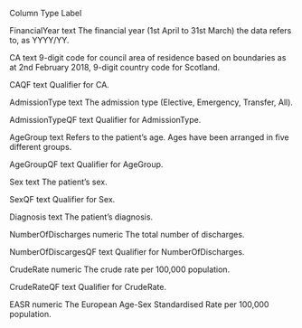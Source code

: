 Column	Type	Label

FinancialYear	text	The financial year (1st April to 31st March) the data refers to, as YYYY/YY.	

CA	text	9-digit code for council area of residence based on boundaries as at 2nd February 2018, 9-digit country code for Scotland.	

CAQF	text	Qualifier for CA.	

AdmissionType	text	The admission type (Elective, Emergency, Transfer, All).	

AdmissionTypeQF	text	Qualifier for AdmissionType.	

AgeGroup	text	Refers to the patient's age. Ages have been arranged in five different groups.	

AgeGroupQF	text	Qualifier for AgeGroup.	

Sex	text	The patient's sex.	

SexQF	text	Qualifier for Sex.	

Diagnosis	text	The patient's diagnosis.

NumberOfDischarges	numeric	The total number of discharges.	

NumberOfDiscargesQF	text	Qualifier for NumberOfDischarges.	

CrudeRate	numeric	The crude rate per 100,000 population.	

CrudeRateQF	text	Qualifier for CrudeRate.	

EASR	numeric	The European Age-Sex Standardised Rate per 100,000 population.	